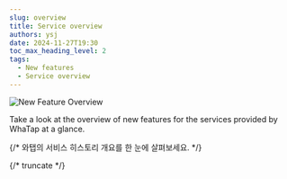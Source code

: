 ```yaml
---
slug: overview
title: Service overview
authors: ysj
date: 2024-11-27T19:30
toc_max_heading_level: 2
tags:
  - New features
  - Service overview
---
```




![New Feature Overview](/img/changelog/new_feature_overview_txt.png)

Take a look at the overview of new features for the services provided by WhaTap at a glance.

{/* 와탭의 서비스 히스토리 개요를 한 눈에 살펴보세요. */}

{/* truncate */}

<br/>
<br/>

<div class='history_overview' id='overview_test'>

<CustomListItem>

<ChangelogComponent>


<Overview />

</ChangelogComponent>

</CustomListItem>

</div>
